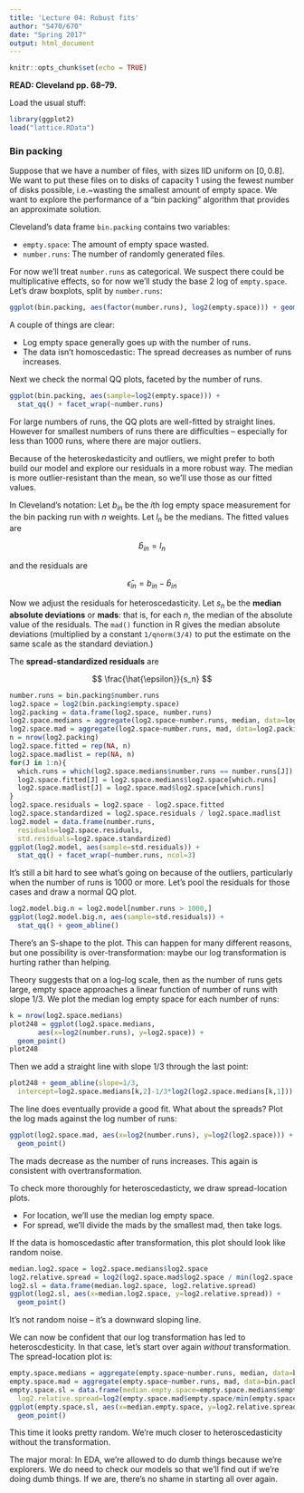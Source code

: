```yaml
---
title: 'Lecture 04: Robust fits'
author: "S470/670"
date: "Spring 2017"
output: html_document
---
```


```r
knitr::opts_chunk$set(echo = TRUE)
```

**READ: Cleveland pp. 68--79.**

Load the usual stuff:

```r
library(ggplot2)
load("lattice.RData")
```

### Bin packing

Suppose that we have a number of files, with sizes IID uniform on $[0, 0.8]$. We want to put these files on to disks of capacity 1 using the fewest number of disks possible, i.e.~wasting the smallest amount of empty space. We want to explore the performance of a "bin packing" algorithm that provides an approximate solution.

Cleveland's data frame `bin.packing` contains two variables:

- `empty.space`: The amount of empty space wasted.
- `number.runs`: The number of randomly generated files.

For now we'll treat `number.runs` as categorical. We suspect there could be multiplicative effects, so for now we'll study the base 2 log of `empty.space`. Let's draw boxplots, split by `number.runs`:

```r
ggplot(bin.packing, aes(factor(number.runs), log2(empty.space))) + geom_boxplot()
```

A couple of things are clear:

- Log empty space generally goes up with the number of runs.
- The data isn't homoscedastic: The spread decreases as number of runs increases.

Next we check the normal QQ plots, faceted by the number of runs.

```r
ggplot(bin.packing, aes(sample=log2(empty.space))) +
  stat_qq() + facet_wrap(~number.runs)
```

For large numbers of runs, the QQ plots are well-fitted by straight lines. However for smallest numbers of runs there are difficulties -- especially for less than 1000 runs, where there are major outliers.

Because of the heteroskedasticity and outliers, we might prefer to both build our model and explore our residuals in a more robust way. The median is more outlier-resistant than the mean, so we'll use those as our fitted values.

In Cleveland's notation: Let $b_{in}$ be the $i$th log empty space measurement for the bin packing run with $n$ weights. Let $l_n$ be the medians. The fitted values are

$$
\hat{b}_{in} = l_n
$$

and the residuals are

$$
\hat{\epsilon}_{in} = b_{in} - \hat{b}_{in}
$$

Now we adjust the residuals for heteroscedasticity. Let $s_n$ be the **median absolute deviations** or **mads**: that is, for each $n$, the median of the absolute value of the residuals. The `mad()` function in R gives the median absolute deviations (multiplied by a constant `1/qnorm(3/4)` to put the estimate on the same scale as the standard deviation.)

The **spread-standardized residuals** are

$$
\frac{\hat{\epsilon}}{s_n}
$$

```r
number.runs = bin.packing$number.runs
log2.space = log2(bin.packing$empty.space)
log2.packing = data.frame(log2.space, number.runs)
log2.space.medians = aggregate(log2.space~number.runs, median, data=log2.packing)
log2.space.mad = aggregate(log2.space~number.runs, mad, data=log2.packing)
n = nrow(log2.packing)
log2.space.fitted = rep(NA, n)
log2.space.madlist = rep(NA, n)
for(J in 1:n){
  which.runs = which(log2.space.medians$number.runs == number.runs[J])
  log2.space.fitted[J] = log2.space.medians$log2.space[which.runs]
  log2.space.madlist[J] = log2.space.mad$log2.space[which.runs]
}
log2.space.residuals = log2.space - log2.space.fitted
log2.space.standardized = log2.space.residuals / log2.space.madlist
log2.model = data.frame(number.runs, 
  residuals=log2.space.residuals,
  std.residuals=log2.space.standardized)
ggplot(log2.model, aes(sample=std.residuals)) +
  stat_qq() + facet_wrap(~number.runs, ncol=3)
```

It's still a bit hard to see what's going on because of the outliers, particularly when the number of runs is 1000 or more. Let's pool the residuals for those cases and draw a normal QQ plot.

```r
log2.model.big.n = log2.model[number.runs > 1000,]
ggplot(log2.model.big.n, aes(sample=std.residuals)) +
  stat_qq() + geom_abline()
```

There's an S-shape to the plot. This can happen for many different reasons, but one possibility is over-transformation: maybe our log transformation is hurting rather than helping.

Theory suggests that on a log-log scale, then as the number of runs gets large, empty space approaches a linear function of number of runs with slope $1/3$. We plot the median log empty space for each number of runs:

```r
k = nrow(log2.space.medians)
plot248 = ggplot(log2.space.medians,
       aes(x=log2(number.runs), y=log2.space)) +
  geom_point()
plot248
```

Then we add a straight line with slope $1/3$ through the last point:

```r
plot248 + geom_abline(slope=1/3,
  intercept=log2.space.medians[k,2]-1/3*log2(log2.space.medians[k,1]))
```

The line does eventually provide a good fit. What about the spreads? Plot the log mads against the log number of runs:

```r
ggplot(log2.space.mad, aes(x=log2(number.runs), y=log2(log2.space))) +
  geom_point()
```

The mads decrease as the number of runs increases. This again is consistent with overtransformation.

To check more thoroughly for heteroscedasticty, we draw spread-location plots.

- For location, we'll use the median log empty space.
- For spread, we'll divide the mads by the smallest mad, then take logs.

If the data is homoscedastic after transformation, this plot should look like random noise.

```r
median.log2.space = log2.space.medians$log2.space
log2.relative.spread = log2(log2.space.mad$log2.space / min(log2.space.mad$log2.space))
log2.sl = data.frame(median.log2.space, log2.relative.spread)
ggplot(log2.sl, aes(x=median.log2.space, y=log2.relative.spread)) +
  geom_point()
```

It's not random noise -- it's a downward sloping line.

We can now be confident that our log transformation has led to heteroscdesticity. In that case, let's start over again *without* transformation. The spread-location plot is:

```r
empty.space.medians = aggregate(empty.space~number.runs, median, data=bin.packing)
empty.space.mad = aggregate(empty.space~number.runs, mad, data=bin.packing)
empty.space.sl = data.frame(median.empty.space=empty.space.medians$empty.space,
  log2.relative.spread=log2(empty.space.mad$empty.space/min(empty.space.mad$empty.space)))
ggplot(empty.space.sl, aes(x=median.empty.space, y=log2.relative.spread)) +
  geom_point()
```

This time it looks pretty random. We're much closer to heteroscedasticity without the transformation.

The major moral: In EDA, we're allowed to do dumb things because we're explorers. We do need to check our models so that we'll find out if we're doing dumb things. If we are, there's no shame in starting all over again.
